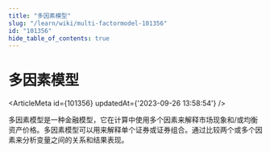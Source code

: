 ```yaml
---
title: "多因素模型"
slug: "/learn/wiki/multi-factormodel-101356"
id: "101356"
hide_table_of_contents: true
---
```



# 多因素模型

<ArticleMeta id={101356} updatedAt={'2023-09-26 13:58:54'} />
<div className='border-solid border-b border-t-0 my-4 border-[var(--ifm-color-gray-300)]' />

多因素模型是一种金融模型，它在计算中使用多个因素来解释市场现象和/或均衡资产价格。多因素模型可以用来解释单个证券或证券组合。通过比较两个或多个因素来分析变量之间的关系和结果表现。
